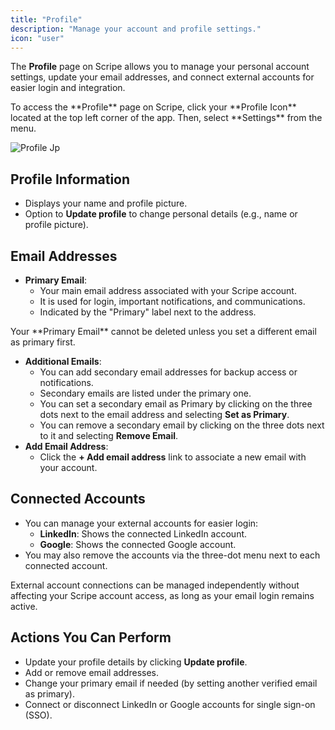 ```yaml
---
title: "Profile"
description: "Manage your account and profile settings."
icon: "user"
---
```


The **Profile** page on Scripe allows you to manage your personal account settings, update your email addresses, and connect external accounts for easier login and integration.

<Info>
  To access the **Profile** page on Scripe, click your **Profile Icon** located at the top left corner of the app. Then, select **Settings** from the menu.
</Info>

![Profile Jp](/images/1.jpg)

## Profile Information

- Displays your name and profile picture.
- Option to **Update profile** to change personal details (e.g., name or profile picture).

## Email Addresses

- **Primary Email**:
  - Your main email address associated with your Scripe account.
  - It is used for login, important notifications, and communications.
  - Indicated by the "Primary" label next to the address.

<Warning>
  Your **Primary Email** cannot be deleted unless you set a different email as primary first.
</Warning>

- **Additional Emails**:
  - You can add secondary email addresses for backup access or notifications.
  - Secondary emails are listed under the primary one.
  - You can set a secondary email as Primary by clicking on the three dots next to the email address and selecting **Set as Primary**.
  - You can remove a secondary email by clicking on the three dots next to it and selecting **Remove Email**.
- **Add Email Address**:
  - Click the **\+ Add email address** link to associate a new email with your account.

## Connected Accounts

- You can manage your external accounts for easier login:
  - **LinkedIn**: Shows the connected LinkedIn account.
  - **Google**: Shows the connected Google account.
- You may also remove the accounts via the three-dot menu next to each connected account.

<Info>
  External account connections can be managed independently without affecting your Scripe account access, as long as your email login remains active.
</Info>

## Actions You Can Perform

- Update your profile details by clicking **Update profile**.
- Add or remove email addresses.
- Change your primary email if needed (by setting another verified email as primary).
- Connect or disconnect LinkedIn or Google accounts for single sign-on (SSO).